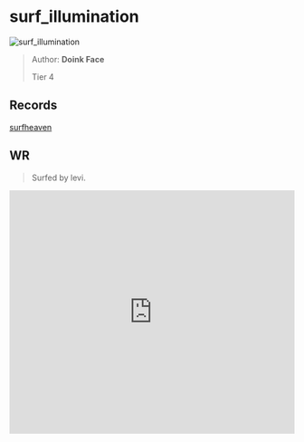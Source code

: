 
# surf_illumination

![surf_illumination](https://raw.githubusercontent.com/Sayt123/SurfMapPics/Maps-and-bonuses/csgo/surf_illumination.jpg)

> Author: **Doink Face**
>
> Tier 4

## Records

[surfheaven](https://surfheaven.eu/map/surf_illumination)

## WR

> Surfed by levi.

<iframe
width="100%"
height="430"
src="https://www.youtube.com/embed/k0Tc-HXy9SM"
frameborder="0"
allow="accelerometer; autoplay; clipboard-write; encrypted-media; gyroscope; picture-in-picture"
allowFullScreen
/>

```md

[Surf Timer] - levi finished in 01:10:90 (WR -00:00:93). Improving by 00:01:35
[Surf Timer] - levi beat the map record! Rank: 1/503

Previous WR holder: noti


```
                